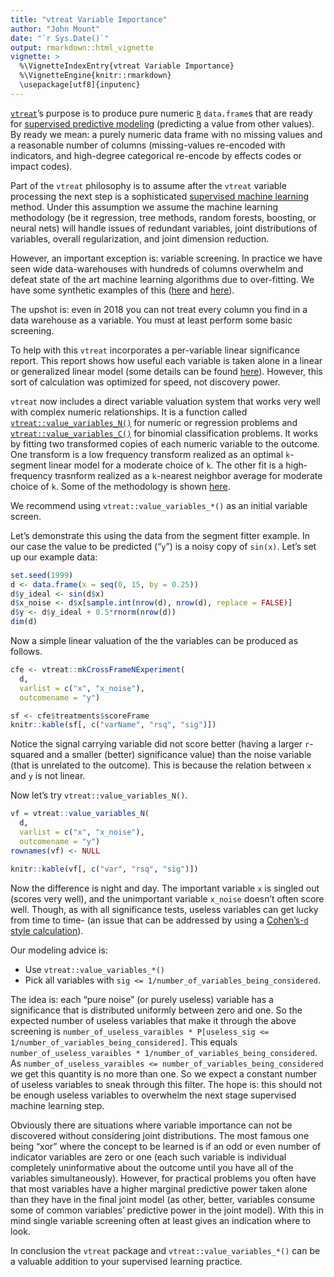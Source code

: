 ```yaml
---
title: "vtreat Variable Importance"
author: "John Mount"
date: "`r Sys.Date()`"
output: rmarkdown::html_vignette
vignette: >
  %\VignetteIndexEntry{vtreat Variable Importance}
  %\VignetteEngine{knitr::rmarkdown}
  \usepackage[utf8]{inputenc}
---
```


[`vtreat`](https://github.com/WinVector/vtreat)'s purpose is to produce pure numeric [`R`](https://www.r-project.org) `data.frame`s that are ready for [supervised predictive modeling](https://en.wikipedia.org/wiki/Supervised_learning) (predicting a value from other values).  By ready we mean: a purely numeric data frame with no missing values and a reasonable number of columns (missing-values re-encoded with indicators, and high-degree categorical re-encode by effects codes or impact codes).

Part of the `vtreat` philosophy is to assume after the `vtreat` variable processing the next step is a sophisticated [supervised machine learning](https://en.wikipedia.org/wiki/Supervised_learning) method.  Under this assumption we assume the machine learning methodology (be it regression, tree methods, random forests, boosting, or neural nets) will handle issues of redundant variables, joint distributions of variables, overall regularization, and joint dimension reduction.

However, an important exception is: variable screening.  In practice we have seen wide data-warehouses with hundreds of columns overwhelm and defeat state of the art machine learning algorithms due to over-fitting.  We have some synthetic examples of this ([here](http://www.win-vector.com/blog/2014/02/bad-bayes-an-example-of-why-you-need-hold-out-testing/) and [here](http://www.win-vector.com/blog/tag/talks/)).

The upshot is: even in 2018 you can not treat every column you find in a data warehouse as a variable.  You must at least perform some basic screening.

To help with this `vtreat` incorporates a per-variable linear significance report.  This report shows how useful each variable is taken alone in a linear or generalized linear model (some details can be found [here](https://arxiv.org/abs/1611.09477)).  However, this sort of calculation was optimized for speed, not discovery power.

`vtreat` now includes a direct variable valuation system that works very well with complex numeric relationships.  It is a function called [`vtreat::value_variables_N()`](https://winvector.github.io/vtreat/reference/value_variables_N.html) for numeric or regression problems and [`vtreat::value_variables_C()`](https://winvector.github.io/vtreat/reference/value_variables_C.html) for binomial classification problems.  It works by fitting two transformed copies of each numeric variable to the outcome.  One transform is a low frequency transform realized as an optimal `k`-segment linear model for a moderate choice of `k`. The other fit is a high-frequency trasnform realized as a `k`-nearest neighbor average for moderate choice of `k`.  Some of the methodology is shown [here](https://github.com/WinVector/vtreat/blob/master/extras/SegFitter.md).

We recommend using `vtreat::value_variables_*()` as an initial variable screen.

Let's demonstrate this using the data from the segment fitter example.  In our case the value to be predicted ("`y`") is a noisy copy of `sin(x)`.  Let's set up our example data:

```r
set.seed(1999)
d <- data.frame(x = seq(0, 15, by = 0.25))
d$y_ideal <- sin(d$x)
d$x_noise <- d$x[sample.int(nrow(d), nrow(d), replace = FALSE)]
d$y <- d$y_ideal + 0.5*rnorm(nrow(d))
dim(d)
```

Now a simple linear valuation of the the variables can be produced as follows.

```r
cfe <- vtreat::mkCrossFrameNExperiment(
  d, 
  varlist = c("x", "x_noise"), 
  outcomename = "y")

sf <- cfe$treatments$scoreFrame
knitr::kable(sf[, c("varName", "rsq", "sig")])
```

Notice the signal carrying variable did not score better (having a larger `r`-squared and a smaller (better) significance value) than the noise variable (that is unrelated to the outcome).  This is because the relation between `x` and `y` is not linear.

Now let's try `vtreat::value_variables_N()`.

```r
vf = vtreat::value_variables_N(
  d, 
  varlist = c("x", "x_noise"),
  outcomename = "y")
rownames(vf) <- NULL

knitr::kable(vf[, c("var", "rsq", "sig")])
```

Now the difference is night and day.  The important variable `x` is singled out (scores very well), and the unimportant variable `x_noise` doesn't often score well. Though, as with all significance tests, useless variables can get lucky from time to time- (an issue that can be addressed by using a [Cohen's-`d` style calculation](http://www.win-vector.com/blog/2017/09/remember-p-values-are-not-effect-sizes/)).

Our modeling advice is:

  * Use `vtreat::value_variables_*()`
  * Pick all variables with `sig <= 1/number_of_variables_being_considered`.
  
The idea is: each "pure noise" (or purely useless) variable has a significance that is distributed uniformly between zero and one.  So the expected number of useless variables that make it through the above screening is `number_of_useless_varaibles * P[useless_sig <= 1/number_of_variables_being_considered]`.  This equals `number_of_useless_varaibles * 1/number_of_variables_being_considered`. As `number_of_useless_varaibles <= number_of_variables_being_considered` we get this quantity is no more than one.  So we expect a constant number of useless variables to sneak through this filter.  The hope is: this should not be enough useless variables to overwhelm the next stage supervised machine learning step.

Obviously there are situations where variable importance can not be discovered without considering joint distributions.  The most famous one being "xor" where the concept to be learned is if an odd or even number of indicator variables are zero or one (each such variable is individual completely uninformative about the outcome until you have all of the variables simultaneously).  However, for practical problems you often have that most variables have a higher marginal predictive power taken alone than they have in the final joint model (as other, better, variables consume some of common variables' predictive power in the joint model).  With this in mind single variable screening often at least gives an indication where to look.

In conclusion the `vtreat` package and `vtreat::value_variables_*()` can be a valuable addition to your supervised learning practice.



